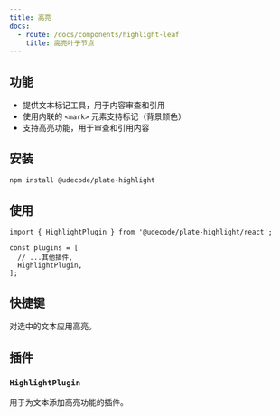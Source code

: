 ```yaml
---
title: 高亮
docs:
  - route: /docs/components/highlight-leaf
    title: 高亮叶子节点
---
```


<ComponentPreview name="highlight-demo" />

<PackageInfo>

## 功能

- 提供文本标记工具，用于内容审查和引用
- 使用内联的 `<mark>` 元素支持标记（背景颜色）
- 支持高亮功能，用于审查和引用内容

</PackageInfo>

## 安装

```bash
npm install @udecode/plate-highlight
```

## 使用

```tsx
import { HighlightPlugin } from '@udecode/plate-highlight/react';

const plugins = [
  // ...其他插件,
  HighlightPlugin,
];
```

## 快捷键

<KeyTable>
  <KeyTableItem hotkey="Cmd + Shift + H">
    对选中的文本应用高亮。
  </KeyTableItem>
</KeyTable>

## 插件

### `HighlightPlugin`

用于为文本添加高亮功能的插件。